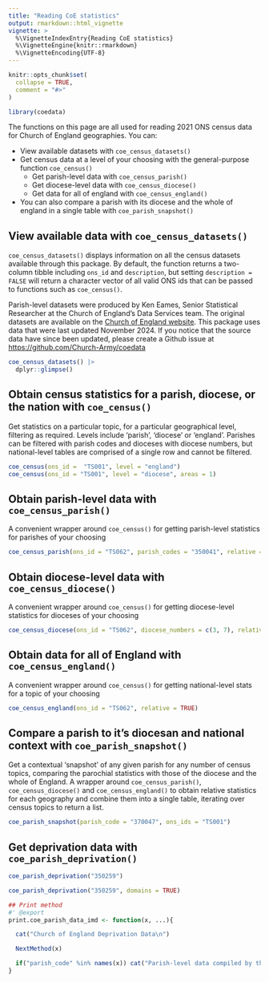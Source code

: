 ```yaml
---
title: "Reading CoE statistics"
output: rmarkdown::html_vignette
vignette: >
  %\VignetteIndexEntry{Reading CoE statistics}
  %\VignetteEngine{knitr::rmarkdown}
  %\VignetteEncoding{UTF-8}
---
```


```r
knitr::opts_chunk$set(
  collapse = TRUE,
  comment = "#>"
)
```

```r
library(coedata)
```

<!-- WARNING - This vignette is generated by {fusen} from dev/flat_reading-coe-statistics.Rmd: do not edit by hand -->




The functions on this page are all used for reading 2021 ONS census data for Church of England geographies. You can:

-   View available datasets with `coe_census_datasets()`
-   Get census data at a level of your choosing with the general-purpose function `coe_census()`
    -   Get parish-level data with `coe_census_parish()`
    -   Get diocese-level data with `coe_census_diocese()`
    -   Get data for all of england with `coe_census_england()`
-   You can also compare a parish with its diocese and the whole of england in a single table with `coe_parish_snapshot()`

## View available data with `coe_census_datasets()`

`coe_census_datasets()` displays information on all the census datasets available through this package. By default, the function returns a two-column tibble including `ons_id` and `description`, but setting `description = FALSE` will return a character vector of all valid ONS ids that can be passed to functions such as `coe_census()`.

Parish-level datasets were produced by Ken Eames, Senior Statistical Researcher at the Church of England's Data Services team. The original datasets are available on the [Church of England website](https://www.churchofengland.org/about/data-services/resources-publications-and-data). This package uses data that were last updated November 2024. If you notice that the source data have since been updated, please create a Github issue at <https://github.com/Church-Army/coedata>

```r
coe_census_datasets() |>
  dplyr::glimpse()
```


## Obtain census statistics for a parish, diocese, or the nation with `coe_census()`

Get statistics on a particular topic, for a particular geographical level, filtering as required. Levels include 'parish', 'diocese' or 'england'. Parishes can be filtered with parish codes and dioceses with diocese numbers, but national-level tables are comprised of a single row and cannot be filtered.

```r
coe_census(ons_id =  "TS001", level = "england")
coe_census(ons_id = "TS001", level = "diocese", areas = 1)
```



## Obtain parish-level data with `coe_census_parish()`

A convenient wrapper around `coe_census()` for getting parish-level statistics for parishes of your choosing

```r
coe_census_parish(ons_id = "TS062", parish_codes = "350041", relative = TRUE)
```


## Obtain diocese-level data with `coe_census_diocese()`

A convenient wrapper around `coe_census()` for getting diocese-level statistics for dioceses of your choosing

```r
coe_census_diocese(ons_id = "TS062", diocese_numbers = c(3, 7), relative = TRUE)
```


## Obtain data for all of England with `coe_census_england()`

A convenient wrapper around `coe_census()` for getting national-level stats for a topic of your choosing

```r
coe_census_england(ons_id = "TS062", relative = TRUE)
```


## Compare a parish to it's diocesan and national context with `coe_parish_snapshot()`

Get a contextual 'snapshot' of any given parish for any number of census topics, comparing the parochial statistics with those of the diocese and the whole of England. A wrapper around `coe_census_parish()`, `coe_census_diocese()` and `coe_census_england()` to obtain relative statistics for each geography and combine them into a single table, iterating over census topics to return a list.

```r
coe_parish_snapshot(parish_code = "370047", ons_ids = "TS001")
```




## Get deprivation data with `coe_parish_deprivation()`






```r
coe_parish_deprivation("350259")

coe_parish_deprivation("350259", domains = TRUE)
```


```r
## Print method
#' @export
print.coe_parish_data_imd <- function(x, ...){

  cat("Church of England Deprivation Data\n")

  NextMethod(x)

  if("parish_code" %in% names(x)) cat("Parish-level data compiled by the Church of England")
}

```

